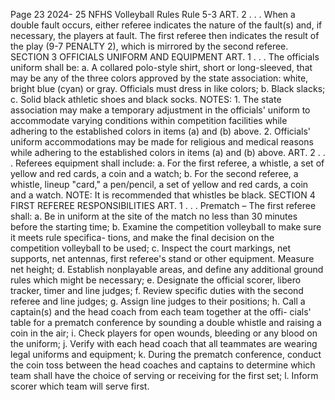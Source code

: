 Page 23 2024- 25 NFHS Volleyball Rules Rule 5-3 ART. 2 . . . When a double fault occurs, either referee indicates the nature of the fault(s) and, if necessary, the players at fault. The first referee then indicates the result of the play (9-7 PENALTY 2), which is mirrored by the second referee. SECTION 3 OFFICIALS UNIFORM AND EQUIPMENT ART. 1 . . . The officials uniform shall be: a. A collared polo-style shirt, short or long-sleeved, that may be any of the three colors approved by the state association: white, bright blue (cyan) or gray. Officials must dress in like colors; b. Black slacks; c. Solid black athletic shoes and black socks. NOTES: 1. The state association may make a temporary adjustment in the officials' uniform to accommodate varying conditions within competition facilities while adhering to the established colors in items (a) and (b) above. 2. Officials' uniform accommodations may be made for religious and medical reasons while adhering to the established colors in items (a) and (b) above. ART. 2 . . . Referees equipment shall include: a. For the first referee, a whistle, a set of yellow and red cards, a coin and a watch; b. For the second referee, a whistle, lineup "card," a pen/pencil, a set of yellow and red cards, a coin and a watch. NOTE: It is recommended that whistles be black. SECTION 4 FIRST REFEREE RESPONSIBILITIES ART. 1 . . . Prematch – The first referee shall: a. Be in uniform at the site of the match no less than 30 minutes before the starting time; b. Examine the competition volleyball to make sure it meets rule specifica- tions, and make the final decision on the competition volleyball to be used; c. Inspect the court markings, net supports, net antennas, first referee's stand or other equipment. Measure net height; d. Establish nonplayable areas, and define any additional ground rules which might be necessary; e. Designate the official scorer, libero tracker, timer and line judges; f. Review specific duties with the second referee and line judges; g. Assign line judges to their positions; h. Call a captain(s) and the head coach from each team together at the offi- cials' table for a prematch conference by sounding a double whistle and raising a coin in the air; i. Check players for open wounds, bleeding or any blood on the uniform; j. Verify with each head coach that all teammates are wearing legal uniforms and equipment; k. During the prematch conference, conduct the coin toss between the head coaches and captains to determine which team shall have the choice of serving or receiving for the first set; l. Inform scorer which team will serve first.